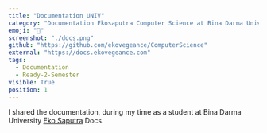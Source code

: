 ```yaml
---
title: "Documentation UNIV"
category: "Documentation Ekosaputra Computer Science at Bina Darma University"
emoji: "📓"
screenshot: "./docs.png"
github: "https://github.com/ekovegeance/ComputerScience"
external: "https://docs.ekovegeance.com"
tags:
  - Documentation
  - Ready-2-Semester
visible: True
position: 1
---
```


I shared the documentation, during my time as a student at Bina Darma University <a href="https://docs.ekovegeance.com" target="_blank" rel="nofollow noopener noreferrer" aria-label="External Link">Eko Saputra</a> Docs.
